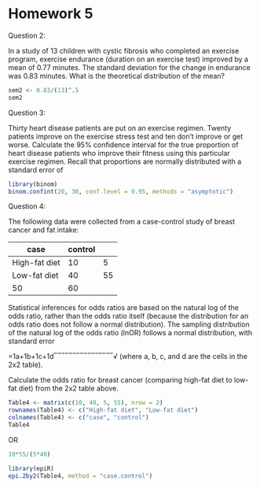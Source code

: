 Homework 5
========================================================

Question 2:

In a study of 13 children with cystic fibrosis who completed an exercise program, exercise endurance (duration on an exercise test) improved by a mean of 0.77 minutes. The standard deviation for the change in endurance was 0.83 minutes. What is the theoretical distribution of the mean?

```r
sem2 <- 0.83/(13)^.5
sem2
```

Question 3:

Thirty heart disease patients are put on an exercise regimen. Twenty patients improve on the exercise stress test and ten don’t improve or get worse. Calculate the 95% confidence interval for the true proportion of heart disease patients who improve their fitness using this particular exercise regimen. Recall that proportions are normally distributed with a standard error of

```r
library(binom)
binom.confint(20, 30, conf.level = 0.95, methods = "asymptotic")
```

Question 4:

The following data were collected from a case-control study of breast cancer and fat intake:

 | case  | control
--- | --- | ---
High-fat diet	| 10	| 5
Low-fat diet	| 40	| 55
 | 50 |	60

Statistical inferences for odds ratios are based on the natural log of the odds ratio, rather than the odds ratio itself (because the distribution for an odds ratio does not follow a normal distribution). The sampling distribution of the natural log of the odds ratio (lnOR) follows a normal distribution, with standard error

=1a+1b+1c+1d‾‾‾‾‾‾‾‾‾‾‾‾‾‾‾‾√
(where a, b, c, and d are the cells in the 2x2 table).

Calculate the odds ratio for breast cancer (comparing high-fat diet to low-fat diet) from the 2x2 table above.

```r
Table4 <- matrix(c(10, 40, 5, 55), nrow = 2)
rownames(Table4) <- c("High-fat diet", "Low-fat diet")
colnames(Table4) <- c("case", "control")
Table4
```

OR
```r
10*55/(5*40)
```

```r
library(epiR)
epi.2by2(Table4, method = "case.control")
```
